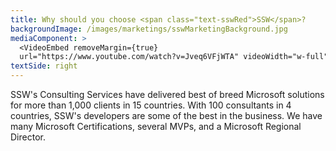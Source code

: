 ```yaml
---
title: Why should you choose <span class="text-sswRed">SSW</span>?
backgroundImage: /images/marketings/sswMarketingBackground.jpg
mediaComponent: >
  <VideoEmbed removeMargin={true}
  url="https://www.youtube.com/watch?v=Jveq6VFjWTA" videoWidth="w-full" caption="The people behind SSW - Australia's leading software consultancy." duration="4 mins" />
textSide: right
---
```


SSW's Consulting Services have delivered best of breed Microsoft
solutions for more than 1,000 clients in 15 countries. With 100
consultants in 4 countries, SSW's developers are some of the best in
the business. We have many Microsoft Certifications, several MVPs, and a
Microsoft Regional Director.
